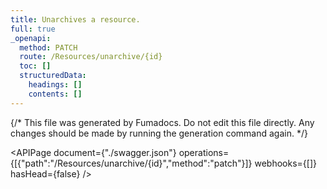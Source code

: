 ```yaml
---
title: Unarchives a resource.
full: true
_openapi:
  method: PATCH
  route: /Resources/unarchive/{id}
  toc: []
  structuredData:
    headings: []
    contents: []
---
```


{/* This file was generated by Fumadocs.
Do not edit this file directly. Any changes should be made by running the generation command again. */}

<APIPage document={"./swagger.json"} operations={[{"path":"/Resources/unarchive/{id}","method":"patch"}]} webhooks={[]} hasHead={false} />
